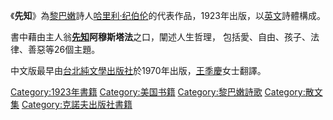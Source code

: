 {{Expand language|time=2017-03-26T06:33:45+00:00}}
{{unreferenced|time=2017-03-26T06:33:45+00:00}}

《'''先知'''》為[[黎巴嫩|黎巴嫩]]詩人[[哈里利·纪伯伦|哈里利·纪伯伦]]的代表作品，1923年出版，以[[英文|英文]]詩體構成。

書中藉由主人翁'''[[先知|先知]]阿穆斯塔法'''之口，闡述人生哲理， 包括愛、自由、孩子、法律、善惡等26個主題。

中文版最早由[[台北|台北]][[純文學出版社|純文學出版社]]於1970年出版，[[王季慶|王季慶]]女士翻譯。

[[Category:1923年書籍|Category:1923年書籍]]
[[Category:美国书籍|Category:美国书籍]]
[[Category:黎巴嫩詩歌|Category:黎巴嫩詩歌]]
[[Category:散文集|Category:散文集]]
[[Category:克諾夫出版社書籍|Category:克諾夫出版社書籍]]